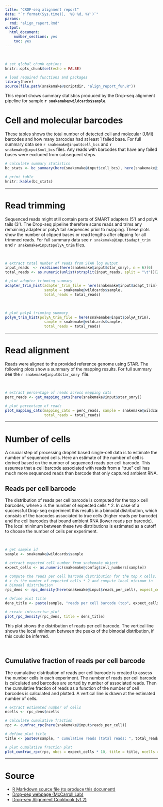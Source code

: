 ```yaml
---
title: "CROP-seq alignment report"
date: "`r format(Sys.time(), '%B %d, %Y')`"
params:
  rmd: "align_report.Rmd"
output:
  html_document:
    number_sections: yes
    toc: yes
---
```


<br>

```r
# set global chunk options
knitr::opts_chunk$set(echo = FALSE)

# load required functions and packages
library(here)
source(file.path(snakemake@scriptdir, "align_report_fun.R"))
```

This report shows summary statistics produced by the Drop-seq alignment pipeline for sample
**`r snakemake@wildcards$sample`**.

# Cell and molecular barcodes
These tables shows the total number of detected cell and molecular (UMI) barcodes and how many
barcodes had at least 1 failed base. For full summary data see <tt>`r snakemake@input$cell_bcs`</tt>
and <tt>`r snakemake@input$mol_bcs`</tt> files. Any reads with barcodes that have any failed bases
were excluded from subsequent steps.
```r
# calculate summary statistics
bc_stats <- bc_summary(here(snakemake@input$cell_bcs), here(snakemake@input$mol_bcs))

# print table
knitr::kable(bc_stats)
```

***

# Read trimming
Sequenced reads might still contain parts of SMART adapters (5') and polyA tails (3'). The Drop-seq
pipeline therefore scans reads and trims any remaining adapter or polyA tail sequences prior to
mapping. These plots show the number of clipped bases or read lengths after clipping for all trimmed
reads. For full summary data see <tt>`r snakemake@input$adapt_trim`</tt> and
<tt>`r snakemake@input$polyA_trim`</tt> files.

<br>

```r
# extract total number of reads from STAR log output
input_reads  <- readLines(here(snakemake@input$star_smry), n = 6)[6]
total_reads <- as.numeric(unlist(strsplit(input_reads, split = "\t"))[2])

# plot adapter trimming summary
adapter_trim_hist(adapter_trim_file = here(snakemake@input$adapt_trim),
                  sample = snakemake@wildcards$sample,
                  total_reads = total_reads)
```

<br>

```r
# plot polyA trimming summary
polyA_trim_hist(polyA_trim_file = here(snakemake@input$polyA_trim),
                  sample = snakemake@wildcards$sample,
                  total_reads = total_reads)
```

***

# Read alignment
Reads were aligned to the provided reference genome using STAR. The following plots show a summary
of the mapping results. For full summary see the <tt> `r snakemake@input$star_smry` </tt> file.

<br>

```r
# extract percentage of reads across mapping cats
perc_reads <- get_mapping_cats(here(snakemake@input$star_smry))

# plot percentage of reads
plot_mapping_cats(mapping_cats = perc_reads, sample = snakemake@wildcards$sample,
                  total_reads = total_reads)
```

***

# Number of cells
A crucial step of processing droplet based single-cell data is to estimate the number of sequenced
cells. Here an estimate of the number of cell is derived based on the number of sequenced reads per
cell barcode. This assumes that a cell barcode associated with reads from a "true" cell has much
more sequenced reads than barcode that only captured ambient RNA.

## Reads per cell barcode
The distribution of reads per cell barcode is computed for the top x cell barcodes, where x is the
number of expected cells * 2. In case of a successful Drop-seq experiment this results in a bimodal
distribution, which consists of the barcodes associated to true cells (higher reads per barcode) and
the cell barcodes that bound ambient RNA (lower reads per barcode). The local minimum between these
two distributions is estimated as a cutoff to choose the number of cells per experiment.

<br>

```r
# get sample id
sample <- snakemake@wildcards$sample

# extract expected cell number from snakemake object
expect_cells <- as.numeric(snakemake@config$cell_numbers[sample])

# compute the reads per cell barcode distribution for the top x cells, where
# x is the number of expected cells * 2 and compute local minimum in
# bimodal distribution
rpc_dens <- rpc_density(here(snakemake@input$reads_per_cell), expect_cells = expect_cells)

# define plot title
dens_title <- paste(sample, "reads per cell barcode (top", expect_cells * 2, "cells)")

# create interactive plot
plot_rpc_density(rpc_dens, title = dens_title)
```

This plot shows the distribution of reads per cell barcode. The vertical line shows the local
minimum between the peaks of the bimodal distribution, if this could be inferred.

<br>

## Cumulative fraction of reads per cell barcode
The cumulative distribution of reads per cell barcode is created to assess the number cells in each
experiment. The number of reads per cell barcode is calculated and barcodes are sorted by number of
associated reads. Then the cumulative fraction of reads as a function of the number of cell barcodes
is calculated and plotted. A vertical line is drawn at the estimated number of cells.

```r
# extract estimated number of cells
ncells <- rpc_dens$ncells

# calculate cumulative fraction
rpc <- cumfrac_rpc(here(snakemake@input$reads_per_cell))

# define plot title
title <- paste0(sample, " cumulative reads (total reads: ", total_reads, ")")

# plot cumulative fraction plot
plot_cumfrac_rpc(rpc, nbcs = expect_cells * 10, title = title, ncells = ncells)
```

***

# Source
* <a download="align_report.Rmd" href="`r base64enc::dataURI(file = params$rmd, mime = 'text/rmd',
    encoding = 'base64')`">R Markdown source file (to produce this document)</a>
* [Drop-seq webpage (McCarroll Lab)](http://mccarrolllab.com/dropseq/)
* [Drop-seq Alignment Cookbook (v1.2)](http://mccarrolllab.org/wp-content/uploads/2016/03/Drop-seqAlignmentCookbookv1.2Jan2016.pdf)
